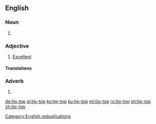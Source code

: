 {{also|tiptop}}
==English==

===Noun===
{{en-noun|head=[[tip]]-[[top]]}}

# {{alternative spelling of|tiptop|lang=en}}

===Adjective===
{{en-adj|-|head=[[tip]]-[[top]]}}

# [[excellent|Excellent]]

====Translations====
{{trans-see|excellent}}

===Adverb===
{{en-adv|-|head=[[tip]]-[[top]]}}

# {{alternative spelling of|tiptop|lang=en}}

[[Category:English reduplications]]

[[de:tip-top]]
[[el:tip-top]]
[[ko:tip-top]]
[[ku:tip-top]]
[[ml:tip-top]]
[[ro:tip-top]]
[[sh:tip-top]]
[[zh:tip-top]]